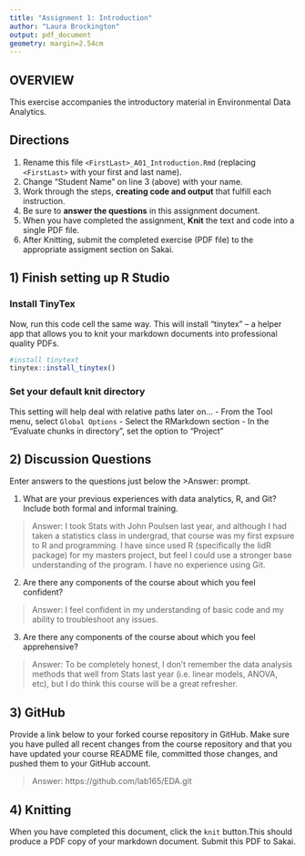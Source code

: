 ```yaml
---
title: "Assignment 1: Introduction"
author: "Laura Brockington"
output: pdf_document
geometry: margin=2.54cm
---
```


## OVERVIEW

This exercise accompanies the introductory material in Environmental Data Analytics. 

## Directions
1.  Rename this file `<FirstLast>_A01_Introduction.Rmd` (replacing `<FirstLast>` with your first and last name).
2.  Change "Student Name" on line 3 (above) with your name.
3.  Work through the steps, **creating code and output** that fulfill each instruction.
4.  Be sure to **answer the questions** in this assignment document.
5.  When you have completed the assignment, **Knit** the text and code into a single PDF file.
6.  After Knitting, submit the completed exercise (PDF file) to the appropriate assigment section on Sakai.


## 1) Finish setting up R Studio

### Install TinyTex
Now, run this code cell the same way. This will install "tinytex" -- a helper app that allows you to knit your markdown documents into professional quality PDFs.
```r
#install tinytext
tinytex::install_tinytex()
```

### Set your default knit directory
This setting will help deal with relative paths later on...
 - From the Tool menu, select `Global Options`
 - Select the RMarkdown section
 - In the "Evaluate chunks in directory", set the option to "Project"
 

## 2) Discussion Questions
Enter answers to the questions just below the >Answer: prompt.

1. What are your previous experiences with data analytics, R, and Git? Include both formal and informal training.

> Answer:
I took Stats with John Poulsen last year, and although I had taken a statistics class in undergrad, that course was my first expsure to R and programming. I have since used R (specifically the lidR package) for my masters project, but feel I could use a stronger base understanding of the program. I have no experience using Git.

2. Are there any components of the course about which you feel confident?

> Answer: 
I feel confident in my understanding of basic code and my ability to troubleshoot any issues.

3. Are there any components of the course about which you feel apprehensive?

> Answer: 
To be completely honest, I don't remember the data analysis methods that well from Stats last year (i.e. linear models, ANOVA, etc), but I do think this course will be a great refresher.


## 3) GitHub

Provide a link below to your forked course repository in GitHub. Make sure you have pulled all recent changes from the course repository and that you have updated your course README file, committed those changes, and pushed them to your GitHub account. 

> Answer:
https://github.com/lab165/EDA.git


## 4) Knitting
When you have completed this document, click the `knit` button.This should produce a PDF copy of your markdown document. Submit this PDF to Sakai. 

